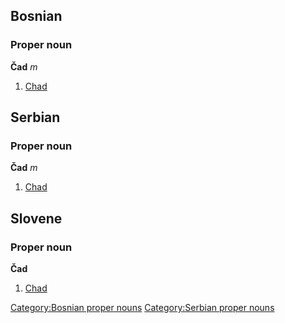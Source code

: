 ==Bosnian==
===Proper noun===
'''Čad''' ''m''
[[Category:Bosnian proper nouns]]
#[[Chad]]

==Serbian==
===Proper noun===
'''Čad''' ''m''
#[[Chad]]
[[Category:Serbian proper nouns]]

==Slovene==
===Proper noun===
'''Čad'''
#[[Chad]]